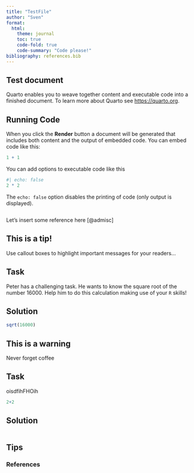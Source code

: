 ```yaml
---
title: "TestFile"
author: "Sven"
format: 
  html:
    theme: journal 
    toc: true
    code-fold: true
    code-summary: "Code please!"
bibliography: references.bib
---
```


## Test document

Quarto enables you to weave together content and executable code into a finished document. To learn more about Quarto see <https://quarto.org>.

## Running Code

When you click the **Render** button a document will be generated that includes both content and the output of embedded code. You can embed code like this:

```r
1 + 1
```

You can add options to executable code like this

```r
#| echo: false
2 * 2
```

The `echo: false` option disables the printing of code (only output is displayed).

```r

```

Let's insert some reference here [@admisc]

::: callout-tip
## This is a tip!

Use callout boxes to highlight important messages for your readers...
:::

::: panel-tabset
## Task

Peter has a challenging task. He wants to know the square root of the number 16000. Help him to do this calculation making use of your `R` skills!

## Solution

```r
sqrt(16000)
```
:::

::: callout-warning
## This is a warning

Never forget coffee
:::

::: panel-tabset
## Task

oisdfihFHOih

```r
2+2
```

## Solution

```r

```

## Tips
:::

### References
